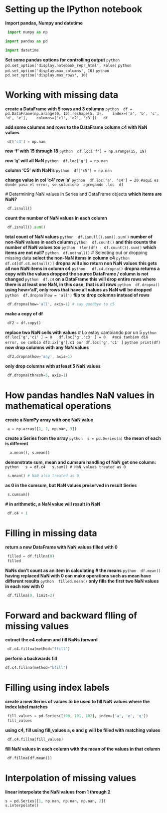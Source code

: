 
# Setting up the IPython notebook
**Import pandas, Numpy and datetime** 
```python
 import numpy as np 
 ```
 ```python
 import pandas as pd 
 ```
 ```python
 import datetime
 ```
 **Set some pandas options for controlling output** 
 ```python
 pd.set_option('display.notebook_repr_html', False)
 ```
 ```python
  pd.set_option('display.max_columns', 10)
 ```
 ```python
  pd.set_option('display.max_rows', 10)
 ```

# Working with missing data
**create a DataFrame with 5 rows and 3 columns** 
 ```python
 df = pd.DataFrame(np.arange(0, 15).reshape(5, 3),  
 index=['a', 'b', 'c', 'd', 'e'],  
 columns=['c1', 'c2', 'c3']) 
 df 
 ```

**add some columns and rows to the DataFrame** 
**column c4 with NaN values** 
```python
 df['c4'] = np.nan
 ```

**row 'f' with 15 through 18**
  ```python
 df.loc['f'] = np.arange(15, 19)
 ```

**row 'g' will all NaN**
 ```python
 df.loc['g'] = np.nan
 ```

**column 'C5' with NaN's**
 ```python
 df['c5'] = np.nan
 ```

**change value in col 'c4' row 'a'**
 ```python
 df.loc['a', 'c4'] = 20 #aquí es donde pasa el error, se solucionó  agregando .loc
 df
 ```

 # Determining NaN values in Series and  DataFrame objects 
**which items are NaN?** 
```python
 df.isnull() 
 ```
**count the number of NaN values in each column**
```python
 df.isnull().sum()
 ```

 **total count of NaN values**
 ```python
 df.isnull().sum().sum()
 ```
 **number of non-NaN values in each column**
 ```python
 df.count()
 ```
 **and this counts the number of NaN values too**
 ```python
 (len(df) - df.count()).sum()
 ```
**which items are not null?**
 ```python
 df.notnull()
 ```
 # Selecting out or dropping missing data
 **select the non-NaN items in column c4**
 ```python
 df.c4[df.c4.notnull()]
 ```
 **dropna will also return non NaN values**
 **this gets all non NaN items in column c4**
 ```python
  df.c4.dropna() 
 ```
 **dropna returns a copy with the values dropped**
 **the source DataFrame / column is not changed**
 ```python
 df.c4
 ```
 **on a DataFrame this will drop entire rows where there is at least one NaN, in this case, that is all rows**
 ```python
 df.dropna()
 ```
 **using how='all', only rows that have all values as NaN will be dropped**
 ```python
 df.dropna(how = 'all')
 ```
**flip to drop columns instead of rows**
```python
 df.dropna(how='all', axis=1) # say goodbye to c5
 ```
**make a copy of df**
```python
 df2 = df.copy()
 ```
**replace two NaN cells with values** # Lo estoy cambiando por un 5
 ```python
 df.loc['g','c1' ] = 0 
 df.loc['g','c3' ] = 0 
 #acá tambien dió error, se cambió df2.ix['g'].c1 por df.loc['g','c1' ]
 ```
 ```python
print(df)
 ```
**now drop columns with any NaN values**
```python
 df2.dropna(how='any', axis=1)
 ```
**only drop columns with at least 5 NaN values**
```python
 df.dropna(thresh=5, axis=1)
 ```
# How pandas handles NaN values in  mathematical operations
**create a NumPy array with one NaN value** 
```python
 a = np.array([1, 2, np.nan, 3])
 ```
**create a Series from the array** 
 ```python
 s = pd.Series(a) 
 ```
**the mean of each is different**
```python
  a.mean(), s.mean()
 ```
 **demonstrate sum, mean and cumsum handling of NaN** 
 **get one column:**
 ```python
  s = df.c4
  s.sum() # NaN values treated as 0
 ```
```python
 s.mean() # NaN also treated as 0 
 ```
 **as 0 in the cumsum, but NaN values preserved in result Series**
```python
 s.cumsum()
 ```
 **# in arithmetic, a NaN value will result in NaN**
```python
 df.c4 + 1
 ```
# Filling in missing data
**return a new DataFrame with NaN values filled with 0**
```python
 filled = df.fillna(0)
 filled
 ```
**NaNs don't count as an item in calculating # the means**
 ```python
 df.mean()
 ```
**having replaced NaN with 0 can make operations such as mean have different results**
 ```python
 filled.mean()
 ```
**only fills the first two NaN values in each row with 0**
```python
 df.fillna(0, limit=2)
 ```
# Forward and backward flling of missing  values
**extract the c4 column and fill NaNs forward** 
```python
 df.c4.fillna(method="ffill")
 ```
**perform a backwards fill** 
```python
df.c4.fillna(method="bfill")
 ```
# Filling using index labels
**create a new Series of values to be used to fill NaN values where the index label matches**
```python
 fill_values = pd.Series([100, 101, 102], index=['a', 'e', 'g'])  
 fill_values
 ```
**using c4, fill using fill_values a, e and g will be filled with matching values** 
```python
 df.c4.fillna(fill_values)
 ```
**fill NaN values in each column with the mean of the values in that column** 
```python
 df.fillna(df.mean())
 ```
# Interpolation of missing values 
**linear interpolate the NaN values from 1 through 2**
```python
s = pd.Series([1, np.nan, np.nan, np.nan, 2]) 
s.interpolate()
 ```

 





 



  

  









 